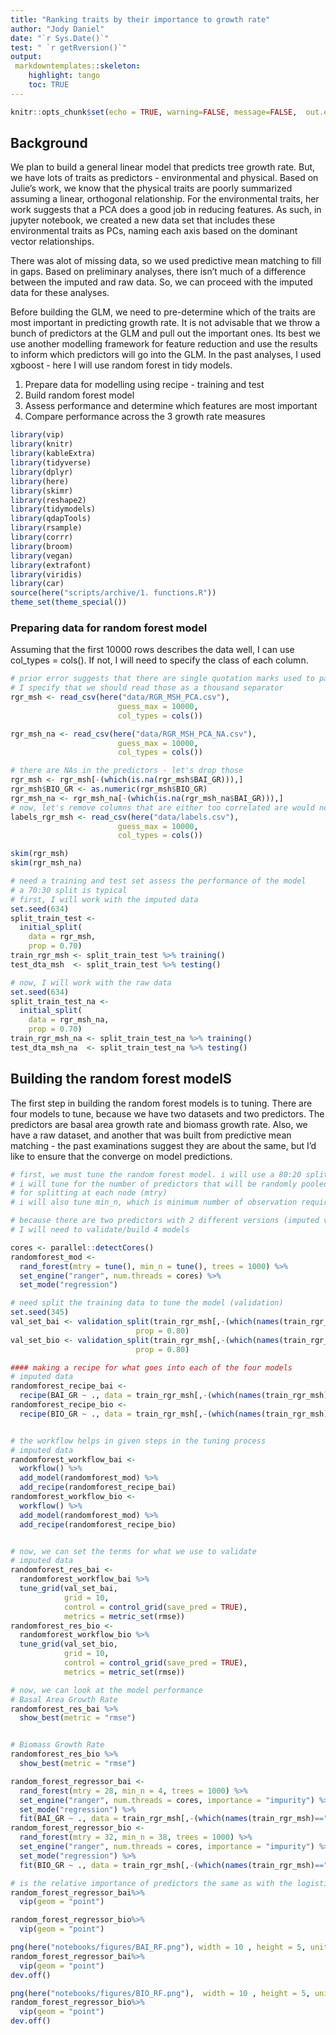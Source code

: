 ```yaml
---
title: "Ranking traits by their importance to growth rate"
author: "Jody Daniel"
date: "`r Sys.Date()`"
test: " `r getRversion()`"
output:
 markdowntemplates::skeleton:
    highlight: tango
    toc: TRUE
---
```



```r
knitr::opts_chunk$set(echo = TRUE, warning=FALSE, message=FALSE,  out.extra = " ")
```

## Background

We plan to build a general linear model that predicts tree growth rate. But, we have lots of traits as predictors - environmental and physical. Based on Julie's work, we know that the physical traits are poorly summarized assuming a linear, orthogonal relationship. For the environmental traits, her work suggests that a PCA does a good job in reducing features. As such, in jupyter notebook, we created a new data set that includes these environmental traits as PCs, naming each axis based on the dominant vector relationships. 

There was alot of missing data, so we used predictive mean matching to fill in gaps. Based on preliminary analyses, there isn't much of a difference between the imputed and raw data. So, we can proceed with the imputed data for these analyses.

Before building the GLM, we need to pre-determine which of the traits are most important in predicting growth rate. It is not advisable that we throw a bunch of predictors at the GLM and pull out the important ones. Its best we use another modelling framework for feature reduction and use the results to inform which predictors will go into the GLM. In the past analyses, I used xgboost - here I will use random forest in tidy models. 

1. Prepare data for modelling using recipe - training and test  
2. Build random forest model
3. Assess performance and determine which features are most important
4. Compare performance across the 3 growth rate measures

``` r
library(vip)
library(knitr)
library(kableExtra)
library(tidyverse)
library(dplyr)
library(here)
library(skimr)
library(reshape2)
library(tidymodels)
library(qdapTools)
library(rsample)
library(corrr)
library(broom)
library(vegan)
library(extrafont)
library(viridis)
library(car)
source(here("scripts/archive/1. functions.R"))
theme_set(theme_special())
```

### Preparing data for random forest model

Assuming that the first 10000 rows describes the data well, I can use col_types = cols(). If not, I will need to specify the class of each column.
```r
# prior error suggests that there are single quotation marks used to parse numbers
# I specify that we should read those as a thousand separator
rgr_msh <- read_csv(here("data/RGR_MSH_PCA.csv"),
                        guess_max = 10000,
                        col_types = cols())

rgr_msh_na <- read_csv(here("data/RGR_MSH_PCA_NA.csv"),
                        guess_max = 10000,
                        col_types = cols())

# there are NAs in the predictors - let's drop those
rgr_msh <- rgr_msh[-(which(is.na(rgr_msh$BAI_GR))),]
rgr_msh$BIO_GR <- as.numeric(rgr_msh$BIO_GR)
rgr_msh_na <- rgr_msh_na[-(which(is.na(rgr_msh_na$BAI_GR))),]
# now, let's remove columns that are either too correlated are would not be useful
labels_rgr_msh <- read_csv(here("data/labels.csv"),
                        guess_max = 10000,
                        col_types = cols())

skim(rgr_msh)
skim(rgr_msh_na)
```



``` r

# need a training and test set assess the performance of the model
# a 70:30 split is typical
# first, I will work with the imputed data
set.seed(634)
split_train_test <-
  initial_split(
    data = rgr_msh, 
    prop = 0.70) 
train_rgr_msh <- split_train_test %>% training() 
test_dta_msh  <- split_train_test %>% testing()

# now, I will work with the raw data
set.seed(634)
split_train_test_na <-
  initial_split(
    data = rgr_msh_na, 
    prop = 0.70) 
train_rgr_msh_na <- split_train_test_na %>% training() 
test_dta_msh_na  <- split_train_test_na %>% testing()

```

## Building the random forest modelS

The first step in building the random forest models is to tuning. There are four models to tune, because we have two datasets and two predictors. The predictors are basal area growth rate and biomass growth rate. Also, we have a raw dataset, and another that was built from predictive mean matching - the past examinations suggest they are about the same, but I'd like to ensure that the converge on model predictions. 

``` r
# first, we must tune the random forest model. i will use a 80:20 split.
# i will tune for the number of predictors that will be randomly pooled/available
# for splitting at each node (mtry)
# i will also tune min_n, which is minimum number of observation required to split a node further

# because there are two predictors with 2 different versions (imputed vs raw) 
# I will need to validate/build 4 models

cores <- parallel::detectCores()
randomforest_mod <- 
  rand_forest(mtry = tune(), min_n = tune(), trees = 1000) %>% 
  set_engine("ranger", num.threads = cores) %>% 
  set_mode("regression")

# need split the training data to tune the model (validation)
set.seed(345)
val_set_bai <- validation_split(train_rgr_msh[,-(which(names(train_rgr_msh)=="BIO_GR"))],  
                            prop = 0.80)
val_set_bio <- validation_split(train_rgr_msh[,-(which(names(train_rgr_msh)=="BAI_GR"))],  
                            prop = 0.80)

#### making a recipe for what goes into each of the four models
# imputed data
randomforest_recipe_bai <- 
  recipe(BAI_GR ~ ., data = train_rgr_msh[,-(which(names(train_rgr_msh)=="BIO_GR"))])
randomforest_recipe_bio <- 
  recipe(BIO_GR ~ ., data = train_rgr_msh[,-(which(names(train_rgr_msh)=="BAI_GR"))])


# the workflow helps in given steps in the tuning process
# imputed data
randomforest_workflow_bai <- 
  workflow() %>% 
  add_model(randomforest_mod) %>% 
  add_recipe(randomforest_recipe_bai)
randomforest_workflow_bio <- 
  workflow() %>% 
  add_model(randomforest_mod) %>% 
  add_recipe(randomforest_recipe_bio)


# now, we can set the terms for what we use to validate
# imputed data
randomforest_res_bai <- 
  randomforest_workflow_bai %>% 
  tune_grid(val_set_bai,
            grid = 10,
            control = control_grid(save_pred = TRUE),
            metrics = metric_set(rmse))
randomforest_res_bio <- 
  randomforest_workflow_bio %>% 
  tune_grid(val_set_bio,
            grid = 10,
            control = control_grid(save_pred = TRUE),
            metrics = metric_set(rmse))

# now, we can look at the model performance
# Basal Area Growth Rate
randomforest_res_bai %>% 
  show_best(metric = "rmse")


# Biomass Growth Rate
randomforest_res_bio %>% 
  show_best(metric = "rmse")

```


```r

random_forest_regressor_bai <-
  rand_forest(mtry = 28, min_n = 4, trees = 1000) %>% 
  set_engine("ranger", num.threads = cores, importance = "impurity") %>% 
  set_mode("regression") %>% 
  fit(BAI_GR ~ ., data = train_rgr_msh[,-(which(names(train_rgr_msh)=="BIO_GR"))])
random_forest_regressor_bio <-
  rand_forest(mtry = 32, min_n = 38, trees = 1000) %>% 
  set_engine("ranger", num.threads = cores, importance = "impurity") %>% 
  set_mode("regression") %>% 
  fit(BIO_GR ~ ., data = train_rgr_msh[,-(which(names(train_rgr_msh)=="BAI_GR"))])

# is the relative importance of predictors the same as with the logistic regression?
random_forest_regressor_bai%>%
  vip(geom = "point")

random_forest_regressor_bio%>%
  vip(geom = "point")


```
```r

png(here("notebooks/figures/BAI_RF.png"), width = 10 , height = 5, units = 'in', res = 600)
random_forest_regressor_bai%>%
  vip(geom = "point")
dev.off()

png(here("notebooks/figures/BIO_RF.png"),  width = 10 , height = 5, units = 'in', res = 600)
random_forest_regressor_bio%>%
  vip(geom = "point")
dev.off()
```

